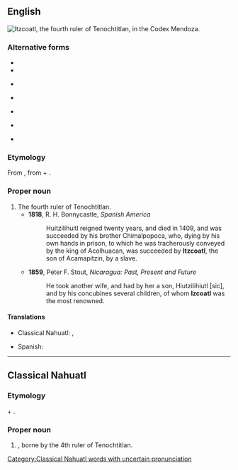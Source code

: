 {{also|Itzcóatl}}

==English==
[[Image:Itzcoatl.jpg|frame|right|Itzcoatl, the fourth ruler of Tenochtitlan, in the Codex Mendoza.]]
{{wikipedia}}

===Alternative forms===
* {{l|en|Itzcóatl}}
* {{l|en|Itzcohuatl}}
* {{l|en|Izcoatl}} {{qualifier|obsolete}}
* {{l|en|Izcohuatl}} {{qualifier|obsolete}}
* {{l|en|Ytzcoatl}} {{qualifier|obsolete}}
* {{l|en|Ytzcohuatl}} {{qualifier|obsolete}}
* {{l|en|Yzcohuatl}} {{qualifier|obsolete}}

===Etymology===
From {{etyl|nci|en}} {{m|nci|Ītzcōātl}}, from {{m|nci|itztli||obsidian}} + {{m|nci|cōātl||snake}}.

===Proper noun===
{{en-proper noun}}

# The fourth ruler of Tenochtitlan.
#* '''1818''', R. H. Bonnycastle, ''Spanish America''
#*: Huitzilihuitl reigned twenty years, and died in 1409, and was succeeded by his brother Chimalpopoca, who, dying by his own hands in prison, to which he was tracherously conveyed by the king of Acolhuacan, was succeeded by '''Itzcoatl''', the son of Acamapitzin, by a slave.
#* '''1859''', Peter F. Stout, ''Nicaragua: Past, Present and Future''
#*: He took another wife, and had by her a son, Hiutzilihiutl [sic], and by his concubines several children, of whom '''Izcoatl''' was the most renowned.

====Translations====
{{trans-top|the name of the 4th ruler of Tenochtitlan}}
* Classical Nahuatl: {{t|nci|Itzcoatl}}, {{t|nci|Itzcoatzin}} {{qualifier|honorific}}
{{trans-mid}}
* Spanish: {{t|es|Itzcóatl}}
{{trans-bottom}}

----

==Classical Nahuatl==

===Etymology===
{{m|nci|itztli||obsidian}} + {{m|nci|cōātl}}.

===Proper noun===
{{nci-proper noun|Ītzcōātl}}

# {{given name|nci|male}}, borne by the 4th ruler of Tenochtitlan.

[[Category:Classical Nahuatl words with uncertain pronunciation]]